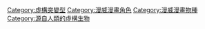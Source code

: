 [[Category:虛構突變型|Category:虛構突變型]]
[[Category:漫威漫畫角色|Category:漫威漫畫角色]]
[[Category:漫威漫畫物種|Category:漫威漫畫物種]]
[[Category:源自人類的虛構生物|Category:源自人類的虛構生物]]